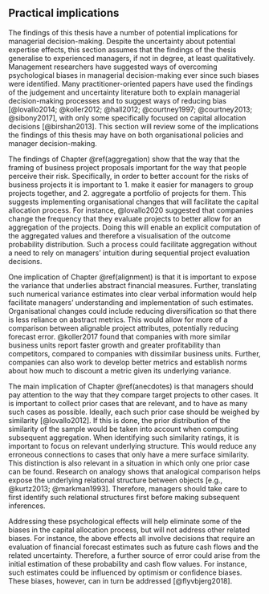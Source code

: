 ## Practical implications {#practical-implications}

The findings of this thesis have a number of potential implications for
managerial decision-making. Despite the uncertainty about potential expertise
effects, this section assumes that the findings of the thesis generalise to
experienced managers, if not in degree, at least qualitatively. Management
researchers have suggested ways of overcoming psychological biases in managerial
decision-making ever since such biases were identified. Many
practitioner-oriented papers have used the findings of the judgement and
uncertainty literature both to explain managerial decision-making processes and
to suggest ways of reducing bias [@lovallo2014; @koller2012; @hall2012;
@courtney1997; @courtney2013; @sibony2017], with only some specifically focused
on capital allocation decisions [@birshan2013]. This section will review some of
the implications the findings of this thesis may have on both organisational
policies and manager decision-making.

The findings of Chapter \@ref(aggregation) show that the way that the framing of
business project proposals important for the way that people perceive their
risk. Specifically, in order to better account for the risks of business
projects it is important to 1. make it easier for managers to group projects
together, and 2. aggregate a portfolio of projects for them. This suggests
implementing organisational changes that will facilitate the capital allocation
process. For instance, @lovallo2020 suggested that companies change the
frequency that they evaluate projects to better allow for an aggregation of the
projects. Doing this will enable an explicit computation of the aggregated
values and therefore a visualisation of the outcome probability distribution.
Such a process could facilitate aggregation without a need to rely on managers'
intuition during sequential project evaluation decisions.

One implication of Chapter \@ref(alignment) is that it is important to expose
the variance that underlies abstract financial measures. Further, translating
such numerical variance estimates into clear verbal information would help
facilitate managers' understanding and implementation of such estimates.
Organisational changes could include reducing diversification so that there is
less reliance on abstract metrics. This would allow for more of a comparison
between alignable project attributes, potentially reducing forecast error.
@koller2017 found that companies with more similar business units report faster
growth and greater profitability than competitors, compared to companies with
dissimilar business units. Further, companies can also work to develop better
metrics and establish norms about how much to discount a metric given its
underlying variance.

The main implication of Chapter \@ref(anecdotes) is that managers should pay
attention to the way that they compare target projects to other cases. It is
important to collect prior cases that are relevant, and to have as many such
cases as possible. Ideally, each such prior case should be weighed by similarity
[@lovallo2012]. If this is done, the prior distribution of the similarity of the
sample would be taken into account when computing subsequent aggregation. When
identifying such similarity ratings, it is important to focus on relevant
underlying structure. This would reduce any erroneous connections to cases that
only have a mere surface similarity. This distinction is also relevant in a
situation in which only one prior case can be found. Research on analogy shows
that analogical comparison helps expose the underlying relational structure
between objects [e.g., @kurtz2013; @markman1993]. Therefore, managers should
take care to first identify such relational structures first before making
subsequent inferences.

Addressing these psychological effects will help eliminate some of the biases in
the capital allocation process, but will not address other related biases. For
instance, the above effects all involve decisions that require an evaluation of
financial forecast estimates such as future cash flows and the related
uncertainty. Therefore, a further source of error could arise from the initial
estimation of these probability and cash flow values. For instance, such
estimates could be influenced by optimism or confidence biases. These biases,
however, can in turn be addressed [@flyvbjerg2018].
